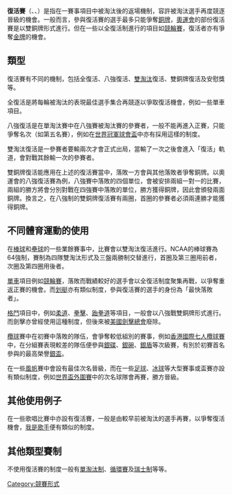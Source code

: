{{unreferenced|time=2015-03-27T10:25:20+00:00}}
'''復活賽'''（{{lang-en|Repechage}}、{{lang-fr|repêchage}}、{{lang-ja|敗者復活戦}}）是指在一賽事項目中被淘汰後的返場機制，容許被淘汰選手再度競逐晉級的機會。一般而言，參與復活賽的選手最多只能爭奪[[銅牌|銅牌]]，[[奧運會|奧運會]]的部份復活賽是以雙銅牌形式進行。但在一些以全復活制進行的項目如[[競輪賽|競輪賽]]，復活者亦有爭奪[[金牌|金牌]]的機會。

==類型==
復活賽有不同的機制，包括全復活、八強復活、[[雙淘汰|雙淘汰]]復活、雙銅牌復活及安慰獎等。

全復活是將每輪被淘汰的表現最佳選手集合再競逐以爭取復活機會，例如一些單車項目。

八強復活是在單淘汰賽中在八強賽被淘汰賽的參賽者，一般不能再進入正賽，只能爭奪名次（如第五名賽），例如在[[世界冠軍球會盃|世界冠軍球會盃]]中亦有採用這樣的制度。

雙淘汰復活是一參賽者要輸兩次才會正式出局，當輸了一次之後會進入「復活」軌道，會對戰其餘輸一次的參賽者。

雙銅牌復活能應用在上述的復活賽當中，落敗一方會與其他落敗者爭奪銅牌。以奧運會的八強復活賽為例，八強賽中落敗的四個單位，會被安排兩組一對一的比賽，兩組的勝方將會分別對戰在四強賽中落敗的單位，勝方獲得銅牌，因此會頒發兩面銅牌。換言之，在八強制的雙銅牌復活賽有兩圈，首圈的參賽者必須兩連勝才能獲得銅牌。

==不同體育運動的使用==
在[[棒球|棒球]]和[[壘球|壘球]]的一些業餘賽事中，比賽會以雙淘汰復活進行。NCAA的棒球賽為64強制，賽制為四隊雙淘汰形式及三盤兩勝制交替進行，首圈及第三圈用前者，次圈及第四圈用後者。

[[單車|單車]]項目例如[[競輪賽|競輪賽]]，落敗而戰績較好的選手會以全復活制度聚集再戰，以爭奪重返正賽的機會。而[[划艇|划艇]]亦有類似制度，參與復活賽的選手的身份為「最快落敗者」。

[[格鬥|格鬥]]項目中，例如[[柔道|柔道]]、[[拳擊|拳擊]]、[[跆拳道|跆拳道]]等項目，一般會以八強戰雙銅牌形式進行。而劍擊亦曾經使用這種制度，但後來被[[美國劍擊總會|美國劍擊總會]]廢除。

[[欖球|欖球]]賽中在初賽中落敗的隊伍，會爭奪較低組別的賽事，例如[[香港國際七人欖球賽|香港國際七人欖球賽]]中，在分組賽表現較差的隊伍便參與[[銀碟|銀碟]]、[[銀碗|銀碗]]、[[銀盾|銀盾]]等次級賽，有別於初賽首名參與的最高榮譽[[銀盃|銀盃]]。

在一些[[風帆|風帆]]賽中會設有最佳次名晉級，而在一些[[足球|足球]]、[[冰球|冰球]]等大型賽事或盃賽亦設有類似制度，例如[[世界盃外圍賽|世界盃外圍賽]]中的次名球隊會再賽，勝方晉級。

==其他使用例子==
在一些歌唱比賽中亦設有復活賽，一般是由較早前被淘汰的選手再賽，以爭奪復活機會，[[我是歌手|我是歌手]]便有類似的制度。

==其他類型賽制==
不使用復活賽的制度一般有[[單淘汰制|單淘汰制]]、[[循環賽|循環賽]]及[[瑞士制|瑞士制]]等等。

[[Category:競賽形式|Category:競賽形式]]